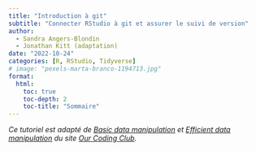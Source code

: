 ```yaml
---
title: "Introduction à git"
subtitle: "Connecter RStudio à git et assurer le suivi de version"
author:
  - Sandra Angers-Blondin
  - Jonathan Kitt (adaptation)
date: "2022-10-24"
categories: [R, RStudio, Tidyverse]
# image: "pexels-marta-branco-1194713.jpg"
format: 
  html: 
    toc: true
    toc-depth: 2
    toc-title: "Sommaire"
---
```


*Ce tutoriel est adapté de [Basic data manipulation](https://ourcodingclub.github.io/tutorials/data-manip-intro/index.html) et [Efficient data manipulation](https://ourcodingclub.github.io/tutorials/data-manip-efficient/) du site [Our Coding Club](https://ourcodingclub.github.io/).*

<br>
